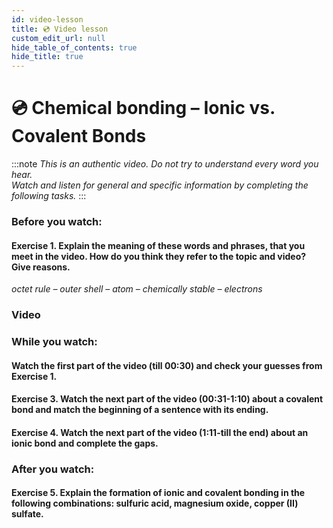 ```yaml
---
id: video-lesson
title: 💿 Video lesson
custom_edit_url: null
hide_table_of_contents: true
hide_title: true
---
```



<Theme bonding />

# 💿 Chemical bonding – Ionic vs. Covalent Bonds

:::note
_This is an authentic video. Do not try to understand every word you hear._  
_Watch and listen for general and specific information by completing the following tasks._
:::

### Before you watch:

#### Exercise 1. Explain the meaning of these words and phrases, that you meet in the video. How do you think they refer to the topic and video? Give reasons.

_octet rule – outer shell – atom – chemically stable – electrons_

### Video

<Player url="https://www.youtube.com/watch?v=OTgpN62ou24" />

### While you watch:

#### Watch the first part of the video (till 00:30) and check your guesses from Exercise 1.

#### Exercise 3. Watch the next part of the video (00:31-1:10) about a covalent bond and match the beginning of a sentence with its ending.

<Frame src="https://learningapps.org/watch?v=pvv42eiva21" height="480px" />

#### Exercise 4. Watch the next part of the video (1:11-till the end) about an ionic bond and complete the gaps.

<Frame src="https://learningapps.org/watch?v=pjqqpg9hn21" height="480px" />

### After you watch:

#### Exercise 5. Explain the formation of ionic and covalent bonding in the following combinations: sulfuric acid, magnesium oxide, copper (II) sulfate.
